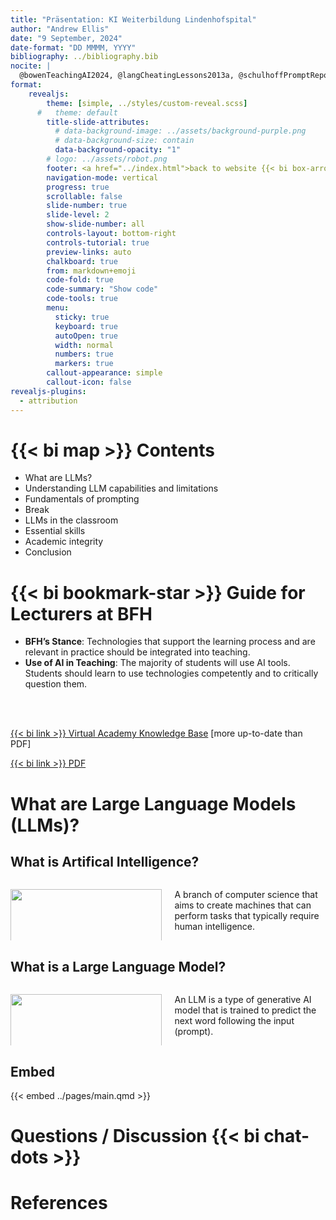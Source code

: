 ```yaml
---
title: "Präsentation: KI Weiterbildung Lindenhofspital"
author: "Andrew Ellis"
date: "9 September, 2024"
date-format: "DD MMMM, YYYY"
bibliography: ../bibliography.bib
nocite: |
  @bowenTeachingAI2024, @langCheatingLessons2013a, @schulhoffPromptReportSystematic2024
format: 
    revealjs:
        theme: [simple, ../styles/custom-reveal.scss]
      #   theme: default
        title-slide-attributes:
          # data-background-image: ../assets/background-purple.png
          # data-background-size: contain
          data-background-opacity: "1"
        # logo: ../assets/robot.png
        footer: <a href="../index.html">back to website {{< bi box-arrow-up-left >}} </a>
        navigation-mode: vertical
        progress: true
        scrollable: false
        slide-number: true
        slide-level: 2
        show-slide-number: all
        controls-layout: bottom-right
        controls-tutorial: true
        preview-links: auto
        chalkboard: true
        from: markdown+emoji
        code-fold: true
        code-summary: "Show code"
        code-tools: true
        menu: 
          sticky: true
          keyboard: true
          autoOpen: true
          width: normal
          numbers: true
          markers: true
        callout-appearance: simple
        callout-icon: false
revealjs-plugins:
  - attribution
---
```



# {{< bi map >}} Contents

<!-- - [Go to Guide for Lecturers](#guide-for-lecturers) -->
- What are LLMs?
- Understanding LLM capabilities and limitations
- Fundamentals of prompting
- Break
- LLMs in the classroom
- Essential skills
- Academic integrity
- Conclusion

# <a id="guide-for-lecturers"></a>{{< bi bookmark-star >}} Guide for Lecturers at BFH

:::{.callout-note}
- **BFH’s Stance**: Technologies that support the learning process and are relevant in practice should be integrated into teaching.
- **Use of AI in Teaching**: The majority of students will use AI tools. Students should learn to use technologies competently and to critically question them.
:::

<br> <br>

[{{< bi link >}} Virtual Academy Knowledge Base](https://virtuelleakademie.ch/knowledge-base/ki-basierte-schreibtools-in-der-lehre-chatgpt-im-fokus/) [more up-to-date than PDF]

[{{< bi link >}} PDF](https://bernerfachhochschule.sharepoint.com/sites/mybfh-BFH-News-de/SitePages/Nachrichten-K%C3%BCnstliche-Intelligenz-(KI)-in-der-Lehre.aspx)


# What are Large Language Models (LLMs)?

## What is Artifical Intelligence?

:::: {.columns}
::: {.column width="50%"}
![](../assets/images/what-is-AI.svg){width=100%}
:::

::: {.column width="50%"}
A branch of computer science that aims to create machines that can perform tasks that typically require human intelligence.
:::
::::


<!-- ## What is Generative AI?

Generative AI uses machine learning to create complex statistical models of how data are generated.

- Generative AI models learn from existing data.
- Produce new data that resembles the original data: images, music, text, etc. -->


## What is a Large Language Model?

:::: {.columns}
::: {.column width="50%"}
![](../assets/images/LLM.svg){width=100%}
:::

::: {.column width="50%"}
An LLM is a type of generative AI model that is trained to predict the next word following the input (prompt).
:::
::::


## Embed
{{< embed ../pages/main.qmd >}}



# Questions / Discussion {{< bi chat-dots >}}

# References {background-color="#D8DEE9"}

::: {#refs}
:::
